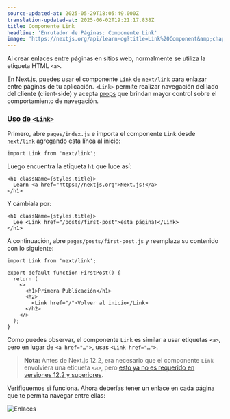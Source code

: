 ```yaml
---
source-updated-at: 2025-05-29T18:05:49.000Z
translation-updated-at: 2025-06-02T19:21:17.838Z
title: Componente Link
headline: 'Enrutador de Páginas: Componente Link'
image: 'https://nextjs.org/api/learn-og?title=Link%20Component&amp;chapter=7'
---
```


Al crear enlaces entre páginas en sitios web, normalmente se utiliza la etiqueta HTML `<a>`.

En Next.js, puedes usar el componente `Link` de [`next/link`](/docs/api-reference/next/link) para enlazar entre páginas de tu aplicación. `<Link>` permite realizar navegación del lado del cliente (client-side) y acepta [props](https://nextjs.org/docs/api-reference/next/link#:~:text=Link%20accepts%20the%20following%20props%3A) que brindan mayor control sobre el comportamiento de navegación.

### [Uso de `<Link>`](#using-link)

Primero, abre `pages/index.js` e importa el componente `Link` desde [`next/link`](/docs/api-reference/next/link) agregando esta línea al inicio:

```
import Link from 'next/link';
```

Luego encuentra la etiqueta `h1` que luce así:

```
<h1 className={styles.title}>
  Learn <a href="https://nextjs.org">Next.js!</a>
</h1>
```

Y cámbiala por:

```
<h1 className={styles.title}>
  Lee <Link href="/posts/first-post">esta página!</Link>
</h1>
```

A continuación, abre `pages/posts/first-post.js` y reemplaza su contenido con lo siguiente:

```
import Link from 'next/link';
 
export default function FirstPost() {
  return (
    <>
      <h1>Primera Publicación</h1>
      <h2>
        <Link href="/">Volver al inicio</Link>
      </h2>
    </>
  );
}
```

Como puedes observar, el componente `Link` es similar a usar etiquetas `<a>`, pero en lugar de `<a href="…">`, usas `<Link href="…">`.

> **Nota:** Antes de Next.js 12.2, era necesario que el componente `Link` envolviera una etiqueta `<a>`, pero [esto ya no es requerido en versiones 12.2 y superiores](https://nextjs.org/blog/next-12-2#:~:text=next/link%20no%20longer%20requires%20manually%20adding%20%3Ca%3E%20as%20a%20child.%20You%20can%20now%20opt%20into%20this%20behavior%20in%20a%20backward%2Dcompatible%20way.).

Verifiquemos si funciona. Ahora deberías tener un enlace en cada página que te permita navegar entre ellas:

![Enlaces](https://h8DxKfmAPhn8O0p3.public.blob.vercel-storage.com/learn/pages-router/navigate-between-pages/links.gif)